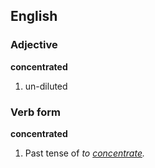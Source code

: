 ==English==

===Adjective===
'''concentrated'''
# un-diluted

===Verb form===
'''concentrated'''
# Past tense of ''to [[concentrate]].''